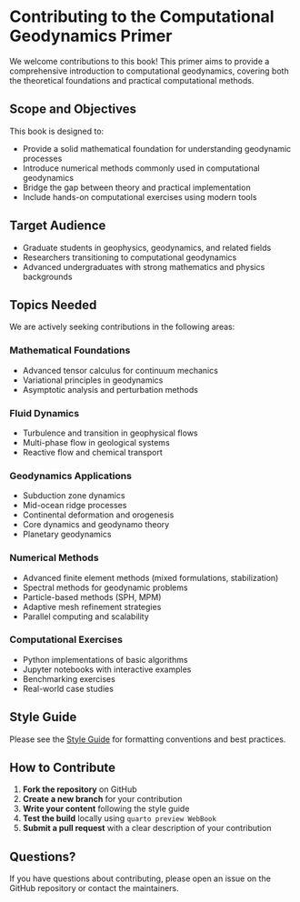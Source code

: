 # Contributing to the Computational Geodynamics Primer

We welcome contributions to this book! This primer aims to provide a comprehensive introduction to computational geodynamics, covering both the theoretical foundations and practical computational methods.

## Scope and Objectives

This book is designed to:

- Provide a solid mathematical foundation for understanding geodynamic processes
- Introduce numerical methods commonly used in computational geodynamics
- Bridge the gap between theory and practical implementation
- Include hands-on computational exercises using modern tools

## Target Audience

- Graduate students in geophysics, geodynamics, and related fields
- Researchers transitioning to computational geodynamics
- Advanced undergraduates with strong mathematics and physics backgrounds

## Topics Needed

We are actively seeking contributions in the following areas:

### Mathematical Foundations
- Advanced tensor calculus for continuum mechanics
- Variational principles in geodynamics
- Asymptotic analysis and perturbation methods

### Fluid Dynamics
- Turbulence and transition in geophysical flows
- Multi-phase flow in geological systems
- Reactive flow and chemical transport

### Geodynamics Applications
- Subduction zone dynamics
- Mid-ocean ridge processes
- Continental deformation and orogenesis
- Core dynamics and geodynamo theory
- Planetary geodynamics

### Numerical Methods
- Advanced finite element methods (mixed formulations, stabilization)
- Spectral methods for geodynamic problems
- Particle-based methods (SPH, MPM)
- Adaptive mesh refinement strategies
- Parallel computing and scalability

### Computational Exercises
- Python implementations of basic algorithms
- Jupyter notebooks with interactive examples
- Benchmarking exercises
- Real-world case studies

## Style Guide

Please see the [Style Guide](style-guide.qmd) for formatting conventions and best practices.

## How to Contribute

1. **Fork the repository** on GitHub
2. **Create a new branch** for your contribution
3. **Write your content** following the style guide
4. **Test the build** locally using `quarto preview WebBook`
5. **Submit a pull request** with a clear description of your contribution

## Questions?

If you have questions about contributing, please open an issue on the GitHub repository or contact the maintainers.
